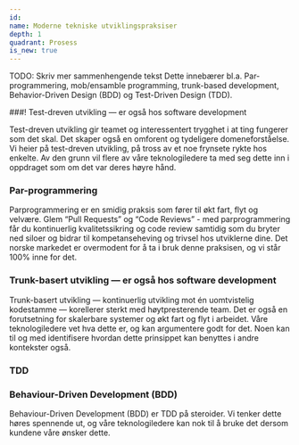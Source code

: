 ```yaml
---
id:
name: Moderne tekniske utviklingspraksiser
depth: 1
quadrant: Prosess
is_new: true
---
```


TODO: Skriv mer sammenhengende tekst
Dette innebærer bl.a. Par-programmering, mob/ensamble programming, trunk-based development, Behavior-Driven Design (BDD) og Test-Driven Design (TDD).

###! Test-dreven utvikling — er også hos software development

Test-dreven utvikling gir teamet og interessentert trygghet i at ting fungerer som det skal.
Det skaper også en omforent og tydeligere domeneforståelse.
Vi heier på test-dreven utvikling, på tross av et noe frynsete rykte hos enkelte.
Av den grunn vil flere av våre teknologiledere ta med seg dette inn i oppdraget som om det var deres høyre hånd.

### Par-programmering

Parprogrammering er en smidig praksis som fører til økt fart, flyt og velvære.
Glem “Pull Requests” og “Code Reviews” - med parprogrammering får du kontinuerlig kvalitetssikring og
code review samtidig som du bryter ned siloer og bidrar til kompetanseheving og trivsel hos utviklerne dine.
Det norske markedet er overmodent for å ta i bruk denne praksisen, og vi står 100% inne for det.

### Trunk-basert utvikling — er også hos software development

Trunk-basert utvikling — kontinuerlig utvikling mot én uomtvistelig kodestamme — korellerer sterkt med høytpresterende team.
Det er også en forutsetning for skalerbare systemer og økt fart og flyt i arbeidet.
Våre teknologiledere vet hva dette er, og kan argumentere godt for det.
Noen kan til og med identifisere hvordan dette prinsippet kan benyttes i andre kontekster også.

### TDD

### Behaviour-Driven Development (BDD)

Behaviour-Driven Development (BDD) er TDD på steroider.
Vi tenker dette høres spennende ut, og våre teknologiledere kan nok til å bruke det dersom kundene våre ønsker dette.
